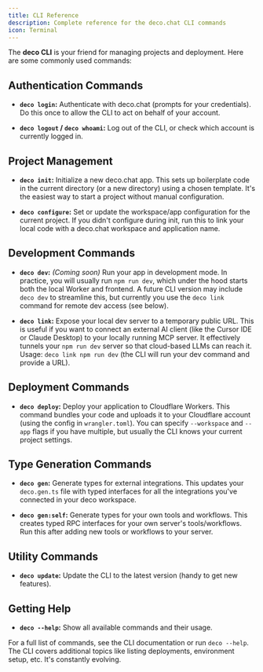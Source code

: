 ```yaml
---
title: CLI Reference
description: Complete reference for the deco.chat CLI commands
icon: Terminal
---
```


The **deco CLI** is your friend for managing projects and deployment. Here are some commonly used commands:

## Authentication Commands

- **`deco login`:** Authenticate with deco.chat (prompts for your credentials). Do this once to allow the CLI to act on behalf of your account.

- **`deco logout` / `deco whoami`:** Log out of the CLI, or check which account is currently logged in.

## Project Management

- **`deco init`:** Initialize a new deco.chat app. This sets up boilerplate code in the current directory (or a new directory) using a chosen template. It's the easiest way to start a project without manual configuration.

- **`deco configure`:** Set or update the workspace/app configuration for the current project. If you didn't configure during init, run this to link your local code with a deco.chat workspace and application name.

## Development Commands

- **`deco dev`:** _(Coming soon)_ Run your app in development mode. In practice, you will usually run `npm run dev`, which under the hood starts both the local Worker and frontend. A future CLI version may include `deco dev` to streamline this, but currently you use the `deco link` command for remote dev access (see below).

- **`deco link`:** Expose your local dev server to a temporary public URL. This is useful if you want to connect an external AI client (like the Cursor IDE or Claude Desktop) to your locally running MCP server. It effectively tunnels your `npm run dev` server so that cloud-based LLMs can reach it. Usage: `deco link npm run dev` (the CLI will run your dev command and provide a URL).

## Deployment Commands

- **`deco deploy`:** Deploy your application to Cloudflare Workers. This command bundles your code and uploads it to your Cloudflare account (using the config in `wrangler.toml`). You can specify `--workspace` and `--app` flags if you have multiple, but usually the CLI knows your current project settings.

## Type Generation Commands

- **`deco gen`:** Generate types for external integrations. This updates your `deco.gen.ts` file with typed interfaces for all the integrations you've connected in your deco workspace.

- **`deco gen:self`:** Generate types for your own tools and workflows. This creates typed RPC interfaces for your own server's tools/workflows. Run this after adding new tools or workflows to your server.

## Utility Commands

- **`deco update`:** Update the CLI to the latest version (handy to get new features).

## Getting Help

- **`deco --help`:** Show all available commands and their usage.

For a full list of commands, see the CLI documentation or run `deco --help`. The CLI covers additional topics like listing deployments, environment setup, etc. It's constantly evolving.
